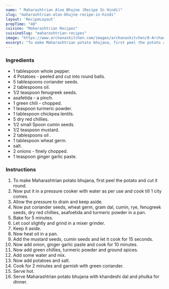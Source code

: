 ---
name: " Maharashtrian Aloo Bhujne (Recipe In Hindi)"
slug: "maharashtrian-aloo-bhujne-recipe-in-hindi"
layout: 'RecipeLayout'
prepTime: "40"
cuisine: "Maharashtrian Recipes"
cuisineSlug: "maharashtrian-recipes"
image: "https://www.archanaskitchen.com/images/archanaskitchen/0-Archanas-Kitchen-Recipes/2017/2-may/Maharashtrian_style_potato_stir_fry_recipe-1.jpg"
excerpt: "To make Maharashtrian potato bhujana, first peel the potato and cut it round"
---

### Ingredients

-  1 tablespoon whole pepper.
- 4 Potatoes - peeled and cut into round balls.
-  5 tablespoons coriander seeds.
-  2 tablespoons oil.
-  1/2 teaspoon fenugreek seeds.
-  asafetida - a pinch.
-  1 green chili - chopped.
-  1 teaspoon turmeric powder.
-  1 tablespoon chickpea lentils.
-  5 dry red chillies.
-  1/2 small Spoon cumin seeds.
-  1/2 teaspoon mustard.
-  2 tablespoons oil .
-  1 tablespoon wheat germ.
-  salt.
-  2 onions - finely chopped.
-  1 teaspoon ginger garlic paste.

### Instructions

1. To make Maharashtrian potato bhujana, first peel the potato and cut it round.
1. Now put it in a pressure cooker with water as per use and cook till 1 city comes.
1. Allow the pressure to drain and keep aside.
1. Now put coriander seeds, wheat germ, gram dal, cumin, rye, fenugreek seeds, dry red chillies, asafoetida and turmeric powder in a pan.
1. Bake for 5 minutes.
1. Let cool slightly and grind in a mixer grinder.
1. Keep it aside.
1. Now heat oil in a pan.
1. Add the mustard seeds, cumin seeds and let it cook for 15 seconds.
1. Now add onion, ginger garlic paste and cook for 10 minutes.
1. Now add green chillies, turmeric powder and ground spices.
1. Add some water and mix.
1. Now add potatoes and salt.
1. Cook for 2 minutes and garnish with green coriander.
1. Serve hot.
1. Serve Maharashtrian potato bhujana with khandeshi dal and phulka for dinner.
